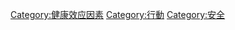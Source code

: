 {{Commonscat|Prevention}}

[[Category:健康效应因素|Category:健康效应因素]]
[[Category:行動|Category:行動]]
[[Category:安全|Category:安全]]
